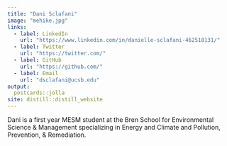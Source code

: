 ```yaml
---
title: "Dani Sclafani"
image: "mehike.jpg"
links:
  - label: LinkedIn
    url: "https://www.linkedin.com/in/danielle-sclafani-462518131/"
  - label: Twitter
    url: "https://twitter.com/"
  - label: GitHub
    url: "https://github.com/"
  - label: Email
    url: "dsclafani@ucsb.edu"
output:
  postcards::jolla
site: distill::distill_website
---
```

 
Dani is a first year MESM student at the Bren School for Environmental Science & Management specializing in Energy and Climate and Pollution, Prevention, & Remediation.
